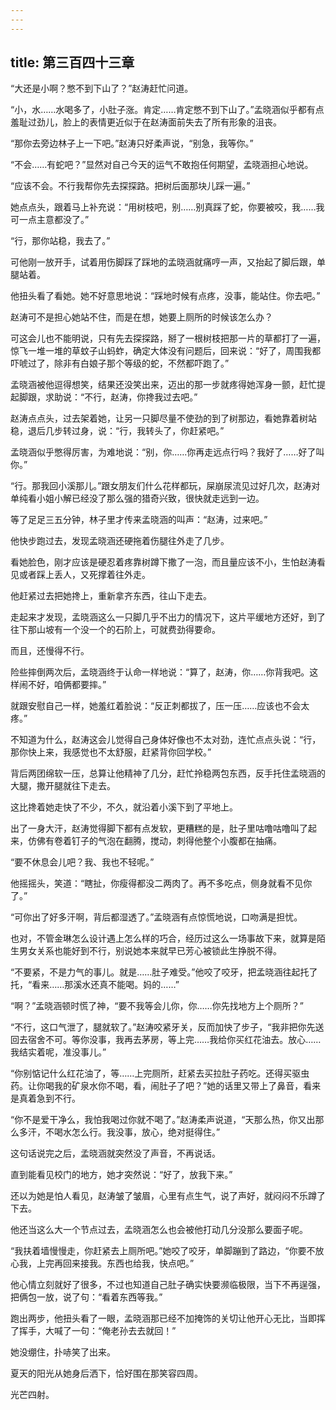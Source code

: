 ```yaml
---
---
---
```

title: 第三百四十三章
---




“大还是小啊？憋不到下山了？”赵涛赶忙问道。

“小，水……水喝多了，小肚子涨。肯定……肯定憋不到下山了。”孟晓涵似乎都有点羞耻过劲儿，脸上的表情更近似于在赵涛面前失去了所有形象的沮丧。

“那你去旁边林子上一下吧。”赵涛只好柔声说，“别急，我等你。”

“不会……有蛇吧？”显然对自己今天的运气不敢抱任何期望，孟晓涵担心地说。

“应该不会。不行我帮你先去探探路。把树后面那块儿踩一遍。”

她点点头，跟着马上补充说：“用树枝吧，别……别真踩了蛇，你要被咬，我……我可一点主意都没了。”

“行，那你站稳，我去了。”

可他刚一放开手，试着用伤脚踩了踩地的孟晓涵就痛哼一声，又抬起了脚后跟，单腿站着。

他扭头看了看她。她不好意思地说：“踩地时候有点疼，没事，能站住。你去吧。”

赵涛可不是担心她站不住，而是在想，她要上厕所的时候该怎么办？

可这会儿也不能明说，只有先去探探路，掰了一根树枝把那一片的草都打了一遍，惊飞一堆一堆的草蚊子山蚂蚱，确定大体没有问题后，回来说：“好了，周围我都吓唬过了，除非有白娘子那个等级的蛇，不然都吓跑了。”

孟晓涵被他逗得想笑，结果还没笑出来，迈出的那一步就疼得她浑身一颤，赶忙提起脚跟，求助说：“不行，赵涛，你搀我过去吧。”

赵涛点点头，过去架着她，让另一只脚尽量不使劲的到了树那边，看她靠着树站稳，退后几步转过身，说：“行，我转头了，你赶紧吧。”

孟晓涵似乎憋得厉害，为难地说：“别，你……你再走远点行吗？我好了……好了叫你。”

“行。那我回小溪那儿。”跟女朋友们什么花样都玩，屎崩尿流见过好几次，赵涛对单纯看小姐小解已经没了那么强的猎奇兴致，很快就走远到一边。

等了足足三五分钟，林子里才传来孟晓涵的叫声：“赵涛，过来吧。”

他快步跑过去，发现孟晓涵还硬拖着伤腿往外走了几步。

看她脸色，刚才应该是硬忍着疼靠树蹲下撒了一泡，而且量应该不小，生怕赵涛看见或者踩上丢人，又死撑着往外走。

他赶紧过去把她搀上，重新拿齐东西，往山下走去。

走起来才发现，孟晓涵这么一只脚几乎不出力的情况下，这片平缓地方还好，到了往下那山坡有一个没一个的石阶上，可就费劲得要命。

而且，还慢得不行。

险些摔倒两次后，孟晓涵终于认命一样地说：“算了，赵涛，你……你背我吧。这样闹不好，咱俩都要摔。”

就跟安慰自己一样，她羞红着脸说：“反正刺都拔了，压一压……应该也不会太疼。”

不知道为什么，赵涛这会儿觉得自己身体好像也不太对劲，连忙点点头说：“行，那你快上来，我感觉也不太舒服，赶紧背你回学校。”

背后两团绵软一压，总算让他精神了几分，赶忙拎稳两包东西，反手托住孟晓涵的大腿，撒开腿就往下走去。

这比搀着她走快了不少，不久，就沿着小溪下到了平地上。

出了一身大汗，赵涛觉得脚下都有点发软，更糟糕的是，肚子里咕噜咕噜叫了起来，仿佛有卷着钉子的气泡在翻腾，搅动，刺得他整个小腹都在抽痛。

“要不休息会儿吧？我、我也不轻呢。”

他摇摇头，笑道：“瞎扯，你瘦得都没二两肉了。再不多吃点，侧身就看不见你了。”

“可你出了好多汗啊，背后都湿透了。”孟晓涵有点惊慌地说，口吻满是担忧。

也对，不管金琳怎么设计遇上怎么样的巧合，经历过这么一场事故下来，就算是陌生男女关系也能好到不行，别说她本来就早已芳心被锁此生挣脱不得。

“不要紧，不是力气的事儿。就是……肚子难受。”他咬了咬牙，把孟晓涵往起托了托，“看来……那溪水还真不能喝。妈的……”

“啊？”孟晓涵顿时慌了神，“要不我等会儿你，你……你先找地方上个厕所？”

“不行，这口气泄了，腿就软了。”赵涛咬紧牙关，反而加快了步子，“我非把你先送回去宿舍不可。等你没事，我再去茅房，等上完……我给你买红花油去。放心……我结实着呢，准没事儿。”

“你别惦记什么红花油了，等……上完厕所，赶紧去买拉肚子药吃。还得买驱虫药。让你喝我的矿泉水你不喝，看，闹肚子了吧？”她的话里又带上了鼻音，看来是真着急到不行。

“你不是爱干净么，我怕我喝过你就不喝了。”赵涛柔声说道，“天那么热，你又出那么多汗，不喝水怎么行。我没事，放心，绝对挺得住。”

这句话说完之后，孟晓涵就突然没了声音，不再说话。

直到能看见校门的地方，她才突然说：“好了，放我下来。”

还以为她是怕人看见，赵涛皱了皱眉，心里有点生气，说了声好，就闷闷不乐蹲了下去。

他还当这么大一个节点过去，孟晓涵怎么也会被他打动几分没那么要面子呢。

“我扶着墙慢慢走，你赶紧去上厕所吧。”她咬了咬牙，单脚蹦到了路边，“你要不放心我，上完再回来接我。东西也给我，快点吧。”

他心情立刻就好了很多，不过也知道自己肚子确实快要濒临极限，当下不再逞强，把俩包一放，说了句：“看着东西等我。”

跑出两步，他扭头看了一眼，孟晓涵那已经不加掩饰的关切让他开心无比，当即挥了挥手，大喊了一句：“俺老孙去去就回！”

她没绷住，扑哧笑了出来。

夏天的阳光从她身后洒下，恰好围在那笑容四周。

光芒四射。